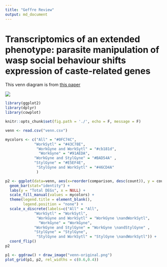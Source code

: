 ```yaml
---
title: "Geffre Review"
output: md_document
---
```

  
# Transcriptomics of an extended phenotype: parasite manipulation of wasp social behaviour shifts expression of caste-related genes
  
  This venn diagram is from [this paper](https://royalsocietypublishing.org/doi/full/10.1098/rspb.2017.0029?url_ver=Z39.88-2003&rfr_id=ori:rid:crossref.org&rfr_dat=cr_pub%3dpubmed)

![](venn-original.png)

```r
library(ggplot2)
library(dplyr)
library(cowplot)

knitr::opts_chunk$set(fig.path = './', echo = F, message = F)
```


```r
venn <- read.csv("venn.csv")

mycolors <- c("All" = "#0FC74C",
             "WorkSytl" = "#43C78E",
              "WorkGyne and WorkSytl" = "#cb181d", 
               "WorkGyne" = "#91AEDA", 
             "WorkGyne and StylGyne" = "#BAD54A" ,
             "StylGyne" = "#E5EF4E",
              "StylGyne and WorkSytl" = "#46CD4A"
              )   

p2 <- ggplot(data=venn, aes(x=reorder(comparison, desc(count)), y = count,  fill = comparison)) + 
  geom_bar(stat="identity") +
  labs(y = "Total DEGs", x = NULL) +
  scale_fill_manual(values = mycolors) +
  theme(legend.title = element_blank(),
        legend.position = "none") +
  scale_x_discrete(labels=c("All" = "All",
             "WorkSytl" = "WorkSytl",
              "WorkGyne and WorkSytl" = "WorkGyne \nandWorkSytl", 
               "WorkGyne" = "WorkGyne", 
             "WorkGyne and StylGyne" = "WorkGyne \nandStylGyne" ,
             "StylGyne" = "StylGyne",
              "StylGyne and WorkSytl" = "StylGyne \nandWorkSytl")) +
  coord_flip()
p2
```

```r
p1 <- ggdraw() + draw_image("venn-original.png")
plot_grid(p1, p2, rel_widths = c(0.6,0.4))
```